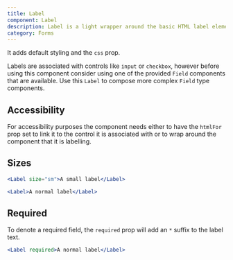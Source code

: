```yaml
---
title: Label
component: Label
description: Label is a light wrapper around the basic HTML label element.
category: Forms
---
```


It adds default styling and the `css` prop.

Labels are associated with controls like `input` or `checkbox`, however before using this component consider using one of the provided `Field` components that are available. Use this `Label` to compose more complex `Field` type components.

## Accessibility

For accessibility purposes the component needs either to have the `htmlFor` prop set to link it to the control it is associated with or to wrap around the component that it is labelling.

## Sizes

```jsx preview center
<Label size="sm">A small label</Label>
```

```jsx preview center
<Label>A normal label</Label>
```

## Required

To denote a required field, the `required` prop will add an `*` suffix to the label text.

```jsx preview center
<Label required>A normal label</Label>
```
